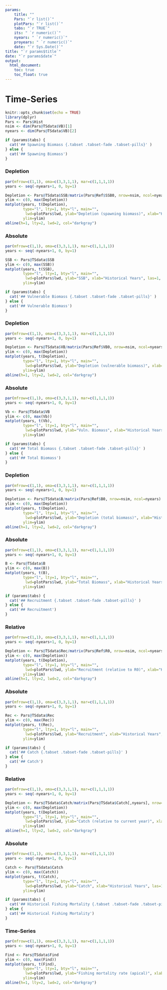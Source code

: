 ```yaml
---
params: 
    title: ""
    Pars: "`r list()`"
    plotPars: "`r list()`"
    tabs: "`r TRUE`"
    its: " `r numeric()`"
    nyears: " `r numeric()`"
    proyears: " `r numeric()`"
    date: "`r Sys.Date()`"
title: "`r params$title`"
date: "`r params$date`"
output:
  html_document:
    toc: true
    toc_float: true
---
```


# Time-Series
```r
knitr::opts_chunk$set(echo = TRUE)
library(dplyr)
Pars <- Pars$Hist
nsim <- dim(Pars@TSdata$VB)[1]
nyears <- dim(Pars@TSdata$VB)[2]


```



```r
if (params$tabs) {
  cat('## Spawning Biomass {.tabset .tabset-fade .tabset-pills}' )
} else {
  cat('## Spawning Biomass')
}
```

### Depletion 

```r
par(mfrow=c(1,1), oma=c(3,3,1,1), mar=c(1,1,1,1))
years <- seq(-nyears+1, 0, by=1)

Depletion <- Pars@TSdata$SSB/matrix(Pars@Ref$SSB0, nrow=nsim, ncol=nyears)
ylim <- c(0, max(Depletion))
matplot(years, t(Depletion),
        type="l", lty=1, bty="l", main="", 
         lwd=plotPars$lwd, ylab="Depletion (spawning biomass)", xlab="Historical Years", las=1, xpd=NA,
        ylim=ylim)
abline(h=1, lty=2, lwd=2, col="darkgray")
```


### Absolute

```r
par(mfrow=c(1,1), oma=c(3,3,1,1), mar=c(1,1,1,1))
years <- seq(-nyears+1, 0, by=1)

SSB <- Pars@TSdata$SSB
ylim <- c(0, max(SSB))
matplot(years, t(SSB),
        type="l", lty=1, bty="l", main="", 
         lwd=plotPars$lwd, ylab="SSB", xlab="Historical Years", las=1, xpd=NA,
        ylim=ylim)
```



```r
if (params$tabs) {
  cat('## Vulnerable Biomass {.tabset .tabset-fade .tabset-pills}' )
} else {
  cat('## Vulnerable Biomass')
}
```

### Depletion 
```r
par(mfrow=c(1,1), oma=c(3,3,1,1), mar=c(1,1,1,1))
years <- seq(-nyears+1, 0, by=1)

Depletion <- Pars@TSdata$VB/matrix(Pars@Ref$VB0, nrow=nsim, ncol=nyears)
ylim <- c(0, max(Depletion))
matplot(years, t(Depletion),
        type="l", lty=1, bty="l", main="", 
         lwd=plotPars$lwd, ylab="Depletion (vulnerable biomass)", xlab="Historical Years", las=1, xpd=NA,
        ylim=ylim)
abline(h=1, lty=2, lwd=2, col="darkgray")
```


### Absolute
```r
par(mfrow=c(1,1), oma=c(3,3,1,1), mar=c(1,1,1,1))
years <- seq(-nyears+1, 0, by=1)

Vb <- Pars@TSdata$VB
ylim <- c(0, max(Vb))
matplot(years, t(Vb),
        type="l", lty=1, bty="l", main="", 
         lwd=plotPars$lwd, ylab="Vuln. Biomass", xlab="Historical Years", las=1, xpd=NA,
        ylim=ylim)
```


```r
if (params$tabs) {
  cat('## Total Biomass {.tabset .tabset-fade .tabset-pills}' )
} else {
  cat('## Total Biomass')
}
```

### Depletion
```r
par(mfrow=c(1,1), oma=c(3,3,1,1), mar=c(1,1,1,1))
years <- seq(-nyears+1, 0, by=1)

Depletion <- Pars@TSdata$B/matrix(Pars@Ref$B0, nrow=nsim, ncol=nyears)
ylim <- c(0, max(Depletion))
matplot(years, t(Depletion),
        type="l", lty=1, bty="l", main="", 
         lwd=plotPars$lwd, ylab="Depletion (total biomass)", xlab="Historical Years", las=1, xpd=NA,
        ylim=ylim)
abline(h=1, lty=2, lwd=2, col="darkgray")
```

### Absolute
```r
par(mfrow=c(1,1), oma=c(3,3,1,1), mar=c(1,1,1,1))
years <- seq(-nyears+1, 0, by=1)

B <- Pars@TSdata$B
ylim <- c(0, max(B))
matplot(years, t(B),
        type="l", lty=1, bty="l", main="", 
         lwd=plotPars$lwd, ylab="Total Biomass", xlab="Historical Years", las=1, xpd=NA,
        ylim=ylim)

```


```r
if (params$tabs) {
  cat('## Recruitment {.tabset .tabset-fade .tabset-pills}' )
} else {
  cat('## Recruitment')
}
```

### Relative
```r
par(mfrow=c(1,1), oma=c(3,3,1,1), mar=c(1,1,1,1))
years <- seq(-nyears+1, 0, by=1)

Depletion <- Pars@TSdata$Rec/matrix(Pars@Ref$R0, nrow=nsim, ncol=nyears)
ylim <- c(0, max(Depletion))
matplot(years, t(Depletion),
        type="l", lty=1, bty="l", main="", 
         lwd=plotPars$lwd, ylab="Recruitment (relative to R0)", xlab="Historical Years", las=1, xpd=NA,
        ylim=ylim)
abline(h=1, lty=2, lwd=2, col="darkgray")
```

### Absolute
```r
par(mfrow=c(1,1), oma=c(3,3,1,1), mar=c(1,1,1,1))
years <- seq(-nyears+1, 0, by=1)

Rec <- Pars@TSdata$Rec
ylim <- c(0, max(Rec))
matplot(years, t(Rec),
        type="l", lty=1, bty="l", main="", 
         lwd=plotPars$lwd, ylab="Recruitment", xlab="Historical Years", las=1, xpd=NA,
        ylim=ylim)

```


```r
if (params$tabs) {
  cat('## Catch {.tabset .tabset-fade .tabset-pills}' )
} else {
  cat('## Catch')
}
```

### Relative
```r
par(mfrow=c(1,1), oma=c(3,3,1,1), mar=c(1,1,1,1))
years <- seq(-nyears+1, 0, by=1)

Depletion <- Pars@TSdata$Catch/matrix(Pars@TSdata$Catch[,nyears], nrow=nsim, ncol=nyears)
ylim <- c(0, max(Depletion))
matplot(years, t(Depletion),
        type="l", lty=1, bty="l", main="", 
         lwd=plotPars$lwd, ylab="Catch (relative to current year)", xlab="Historical Years", las=1, xpd=NA,
        ylim=ylim)
abline(h=1, lty=2, lwd=2, col="darkgray")
```

### Absolute 
```r
par(mfrow=c(1,1), oma=c(3,3,1,1), mar=c(1,1,1,1))
years <- seq(-nyears+1, 0, by=1)

Catch <- Pars@TSdata$Catch
ylim <- c(0, max(Catch))
matplot(years, t(Catch),
        type="l", lty=1, bty="l", main="", 
         lwd=plotPars$lwd, ylab="Catch", xlab="Historical Years", las=1, xpd=NA,
        ylim=ylim)

```



```r
if (params$tabs) {
  cat('## Historical Fishing Mortality {.tabset .tabset-fade .tabset-pills}' )
} else {
  cat('## Historical Fishing Mortality')
}
```

### Time-Series
```r
par(mfrow=c(1,1), oma=c(3,3,1,1), mar=c(1,1,1,1))
years <- seq(-nyears+1, 0, by=1)

Find <- Pars@TSdata$Find
ylim <- c(0, max(Find))
matplot(years, t(Find),
        type="l", lty=1, bty="l", main="", 
         lwd=plotPars$lwd, ylab="Fishing mortality rate (apical)", xlab="Historical Years", las=1, xpd=NA,
        ylim=ylim)
abline(h=1, lty=2, lwd=2, col="darkgray")
```


